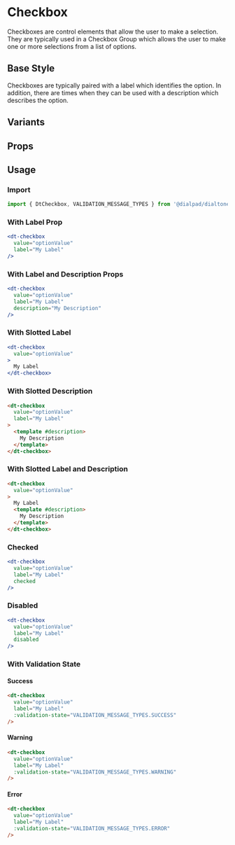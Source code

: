 
# Checkbox

<Subtitle>
  Checkboxes are control elements that allow the user to make a selection. They are typically used in a Checkbox Group
  which allows the user to make one or more selections from a list of options.
</Subtitle>

## Base Style

Checkboxes are typically paired with a label which identifies the option. In addition, there are times when they can be
used with a description which describes the option.

<Canvas>
  <Story id="forms-checkbox--default" />
</Canvas>

## Variants

<Canvas>
  <Story id="forms-checkbox--variants" />
</Canvas>

## Props

<ArgsTable of={DtCheckbox} />

## Usage

### Import

```jsx
import { DtCheckbox, VALIDATION_MESSAGE_TYPES } from '@dialpad/dialtone-vue';
```

### With Label Prop

```jsx
<dt-checkbox
  value="optionValue"
  label="My Label"
/>
```

### With Label and Description Props

```jsx
<dt-checkbox
  value="optionValue"
  label="My Label"
  description="My Description"
/>
```

### With Slotted Label

```jsx
<dt-checkbox
  value="optionValue"
>
  My Label
</dt-checkbox>
```

### With Slotted Description

```html
<dt-checkbox
  value="optionValue"
  label="My Label"
>
  <template #description>
    My Description
  </template>
</dt-checkbox>
```

### With Slotted Label and Description

```html
<dt-checkbox
  value="optionValue"
>
  My Label
  <template #description>
    My Description
  </template>
</dt-checkbox>
```

### Checked

```jsx
<dt-checkbox
  value="optionValue"
  label="My Label"
  checked
/>
```

### Disabled

```jsx
<dt-checkbox
  value="optionValue"
  label="My Label"
  disabled
/>
```

### With Validation State

<h4 style={{ color: 'green' }}>Success</h4>

```html
<dt-checkbox
  value="optionValue"
  label="My Label"
  :validation-state="VALIDATION_MESSAGE_TYPES.SUCCESS"
/>
```

<h4 style={{ color: 'Goldenrod' }}>Warning</h4>

```html
<dt-checkbox
  value="optionValue"
  label="My Label"
  :validation-state="VALIDATION_MESSAGE_TYPES.WARNING"
/>
```

<h4 style={{ color: 'red' }}>Error</h4>

```html
<dt-checkbox
  value="optionValue"
  label="My Label"
  :validation-state="VALIDATION_MESSAGE_TYPES.ERROR"
/>
```

